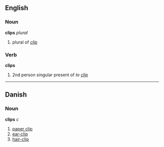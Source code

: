 ==English==
===Noun===
'''clips''' ''plural''

# plural of ''[[clip]]''

===Verb===
'''clips'''

# 2nd person singular present of ''to [[clip]]''

----

==Danish==
===Noun===
'''clips''' ''c''

# [[paper clip]]
# [[ear-clip]]
# [[hair-clip]]